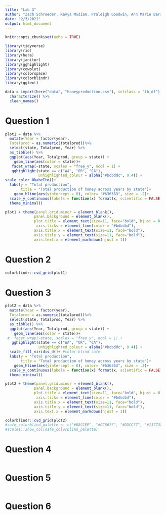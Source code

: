 ```yaml
---
title: "Lab 3"
author: "Zach Schroeder, Kavya Mudiam, Praleigh Goodwin, Ann Marie Barrett, Vinita Vader"
date: "2/3/2021"
output: html_document
---
```


```r
knitr::opts_chunk$set(echo = TRUE)

library(tidyverse)
library(rio)
library(here)
library(janitor)
library(gghighlight) 
library(cowplot)
library(colorspace)
library(colorblindr)
library(ggtext)

data = import(here("data", "honeyproduction.csv"), setclass = "tb_df") %>% 
  characterize() %>% 
  clean_names()

```

# Question 1
```r
plot1 = data %>% 
  mutate(Year = factor(year), 
  Totalprod = as.numeric(totalprod))%>% 
  select(state, Totalprod, Year) %>% 
  as_tibble() %>% 
  ggplot(aes(Year, Totalprod, group = state)) +
    geom_line(aes(color = state))+
   facet_wrap(~state, scales = "free_y", ncol = 1) +
   gghighlight(state == c("WA", "OR", "CA"),
               unhighlighted_colour = alpha("#bcbddc", 0.4)) + 
scale_color_OkabeIto()+
  labs(y = "Total production",
       title = "Total production of honey across years by state")+
    geom_hline(aes(yintercept = 0), color= "#636363", size = .2)+
  scale_y_continuous(labels = function(x) format(x, scientific = FALSE))+ #stop scientific notation
  theme_minimal()

plot1 + theme(panel.grid.minor = element_blank(), 
             panel.background = element_blank(),
             plot.title = element_text(size=11, face="bold", hjust = 0.5),
              axis.ticks = element_line(color = "#bdbdbd"),
             axis.title.x = element_text(size=11, face="bold"),
             axis.title.y = element_text(size=11, face="bold"),
             axis.text.x = element_markdown(hjust = 1))
```

# Question 2
```r
colorblindr::cvd_grid(plot1)
```

# Question 3
```r
plot2 = data %>% 
  mutate(Year = factor(year), 
  Totalprod = as.numeric(totalprod))%>% 
  select(state, Totalprod, Year) %>% 
  as_tibble() %>% 
  ggplot(aes(Year, Totalprod, group = state)) +
    geom_line(aes(color = state))+
 #  facet_wrap(~state, scales = "free_y", ncol = 1) +
   gghighlight(state == c("WA", "OR", "CA"),
               unhighlighted_colour = alpha("#bcbddc", 0.4)) + 
  scale_fill_viridis_d()+ #color-blind safe
  labs(y = "Total production",
       title = "Total production of honey across years by state")+
    geom_hline(aes(yintercept = 0), color= "#636363", size = .2)+
  scale_y_continuous(labels = function(x) format(x, scientific = FALSE))+ #stop scientific notation
  theme_minimal()

plot2 + theme(panel.grid.minor = element_blank(), 
             panel.background = element_blank(),
             plot.title = element_text(size=11, face="bold", hjust = 0.5),
              axis.ticks = element_line(color = "#bdbdbd"),
             axis.title.x = element_text(size=11, face="bold"),
             axis.title.y = element_text(size=11, face="bold"),
             axis.text.x = element_markdown(hjust = 1))

colorblindr::cvd_grid(plot2)
#safe_colorblind_palette <- c("#88CCEE", "#CC6677", "#DDCC77", "#117733", "#332288", "#AA4499","#44AA99", "#999933", "#882255", "#661100", "#6699CC", "#888888")
#scales::show_col(safe_colorblind_palette)
```

# Question 4
```r

```

# Question 5
```r

```

# Question 6
```r

```

